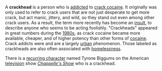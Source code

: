 A '''crackhead''' is a person who is [[drug addiction|addicted]] to [[crack cocaine]]. It originally was only used to refer to crack users that are not just desperate to get more crack, but act manic, jittery, and wild, so they stand out even among other crack users. As a result, the term more recently has become an [[insult]], to describe anyone who seems to be acting foolishly. "Crackheads" appeared in great numbers during the [[1980s]], as crack cocaine became more available, cheaper, and of higher potency than other forms of [[cocaine]]. Crack addicts were and are a largely [[urban]] phenomenon. Those labeled as crackheads are also often associated with [[homelessness]].

There is a [[recurring character]] named Tyrone Biggums on the American [[television]] show ''[[Chappelle's Show]]'' who is a crackhead.

{{stub}}